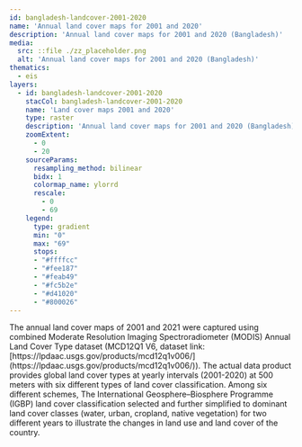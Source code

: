 ```yaml
---
id: bangladesh-landcover-2001-2020
name: 'Annual land cover maps for 2001 and 2020'
description: 'Annual land cover maps for 2001 and 2020 (Bangladesh)'
media:
  src: ::file ./zz_placeholder.png
  alt: 'Annual land cover maps for 2001 and 2020 (Bangladesh)'
thematics:
  - eis
layers:
  - id: bangladesh-landcover-2001-2020
    stacCol: bangladesh-landcover-2001-2020
    name: 'Land cover maps 2001 and 2020'
    type: raster
    description: 'Annual land cover maps for 2001 and 2020 (Bangladesh)'
    zoomExtent:
      - 0
      - 20
    sourceParams:
      resampling_method: bilinear
      bidx: 1
      colormap_name: ylorrd
      rescale:
        - 0
        - 69
    legend:
      type: gradient
      min: "0"
      max: "69"
      stops:
      - "#ffffcc"
      - "#fee187"
      - "#feab49"
      - "#fc5b2e"
      - "#d41020"
      - "#800026"
---
```


<Block>
<Prose>
The annual land cover maps of 2001 and 2021 were captured using combined
Moderate Resolution Imaging Spectroradiometer (MODIS) Annual Land Cover Type
dataset (MCD12Q1 V6, dataset link:
[https://lpdaac.usgs.gov/products/mcd12q1v006/](https://lpdaac.usgs.gov/products/mcd12q1v006/)).
The actual data product provides global land cover types at yearly intervals
(2001-2020) at 500 meters with six different types of land cover
classification. Among six different schemes, The International
Geosphere–Biosphere Programme (IGBP) land cover classification selected and
further simplified to dominant land cover classes (water, urban, cropland,
native vegetation) for two different years to illustrate the changes in land
use and land cover of the country.
</Prose>
</Block>

